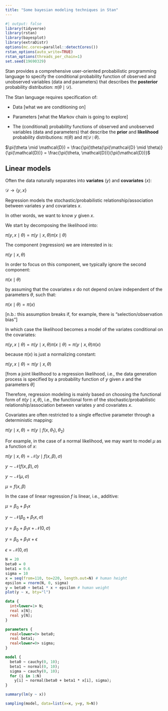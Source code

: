 ```yaml
---
title: "Some bayesian modeling techniques in Stan"
---
```


```r
#| output: false
library(tidyverse)
library(rstan)
library(bayesplot)
library(extraDistr)
options(mc.cores=parallel::detectCores())
rstan_options(auto_write=TRUE)
rstan_options(threads_per_chain=1)
set.seed(19690329)
```

Stan provides a comprehensive user-oriented probabilistic programming language to specify the conditional probability function of observed and unobserved variables (data and parameters) that describes the **posterior** probability distribution: $\pi(\theta \mid \mathcal{D})$.

The Stan language requires specification of:

-   Data \[what we are conditioning on\]

-   Parameters \[what the Markov chain is going to explore\]

-   The (conditional) probability functions of observed and unobserved variables (data and parameters) that describe the **prior** and **likelihood** probability distributions: $\pi(\theta)$ and $\pi(\mathcal{D} \mid \theta)$.

$\pi(\theta \mid \mathcal{D}) = \frac{\pi(\theta)\pi(\mathcal{D} \mid \theta)}{\pi(\mathcal{D})} = \frac{\pi(\theta, \mathcal{D})}{\pi(\mathcal{D})}$

## Linear models

Often the data naturally separates into **variates** ($y$) and **covariates** ($x$):

$\mathcal{D} \rightarrow \{y, x\}$

Regression models the stochastic/probabilistic relationship/association between variates $y$ and covariates $x$.

In other words, we want to know $y$ given $x$.

We start by decomposing the likelihood into:

$\pi(y,x \mid \theta) = \pi(y \mid x, \theta) \pi(x \mid \theta)$

The component (regression) we are interested in is:

$\pi(y \mid x, \theta)$

In order to focus on this component, we typically ignore the second component:

$\pi(x \mid \theta)$

by assuming that the covariates $x$ do not depend on/are independent of the parameters $\theta$, such that:

$\pi(x \mid \theta) = \pi(x)$

\[n.b.: this assumption breaks if, for example, there is "selection/observation bias"\]

In which case the likelihood becomes a model of the variates conditional on the covariates:

$\pi(y,x \mid \theta) = \pi(y \mid x, \theta) \pi(x \mid \theta) = \pi(y \mid x, \theta) \pi(x)$

because $\pi(x)$ is just a normalizing constant:

$\pi(y,x \mid \theta) \propto \pi(y \mid x, \theta)$

\[from a joint likelihood to a regression likelihood, i.e., the data generation process is specified by a probability function of $y$ given $x$ and the parameters $\theta$\]

Therefore, regression modeling is mainly based on choosing the functional form of $\pi(y \mid x, \theta)$, i.e., the functional form of the stochastic/probabilistic relationship/association between variates $y$ and covariates $x$.

Covariates are often restricted to a single effective parameter through a deterministic mapping:

$\pi(y \mid x,\theta) = \pi(y \mid f(x, \theta_1), \theta_2)$

For example, in the case of a normal likelihood, we may want to model $\mu$ as a function of $x$:

$\pi(y \mid x,\theta) = \mathcal{N}(y \mid f(x, \beta), \sigma)$

$y \sim \mathcal{N}(f(x, \beta), \sigma)$

$y \sim \mathcal{N}(\mu, \sigma)$

$\mu = f(x, \beta)$

In the case of linear regression $f$ is linear, i.e., additive:

$\mu = \beta_0 + \beta_1 x$

$y \sim \mathcal{N}(\beta_0 + \beta_1 x, \sigma)$

$y = \beta_0 + \beta_1 x + \mathcal{N}(0, \sigma)$

$y = \beta_0 + \beta_1 x + \epsilon$

$\epsilon = \mathcal{N}(0, \sigma)$

```r
N = 20
beta0 = 0
beta1 = 0.6
sigma = 10
x = seq(from=110, to=220, length.out=N) # human height
epsilon = rnorm(N, 0, sigma)
y = beta0 + beta1 * x + epsilon # human weight
plot(y ~ x, bty="l")
```

```stan
data {
  int<lower=1> N;
  real x[N];
  real y[N];
}

parameters {
  real<lower=0> beta0;
  real beta1;
  real<lower=0> sigma;
}

model {
  beta0 ~ cauchy(0, 10);
  beta1 ~ normal(0, 10);
  sigma ~ cauchy(0, 10);
  for (i in 1:N)
    y[i] ~ normal(beta0 + beta1 * x[i], sigma);
}
```

```r
summary(lm(y ~ x))
```

```r
sampling(model, data=list(x=x, y=y, N=N))
```

## 
